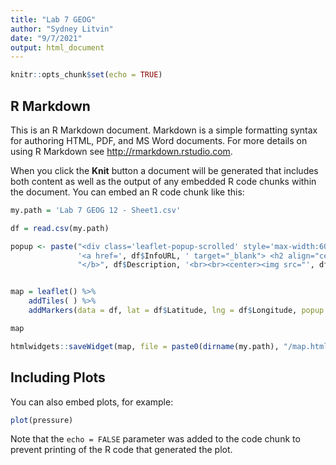 ```yaml
---
title: "Lab 7 GEOG"
author: "Sydney Litvin"
date: "9/7/2021"
output: html_document
---
```


```r
knitr::opts_chunk$set(echo = TRUE)
```

## R Markdown

This is an R Markdown document. Markdown is a simple formatting syntax for authoring HTML, PDF, and MS Word documents. For more details on using R Markdown see <http://rmarkdown.rstudio.com>.

When you click the **Knit** button a document will be generated that includes both content as well as the output of any embedded R code chunks within the document. You can embed an R code chunk like this:

```r
my.path = 'Lab 7 GEOG 12 - Sheet1.csv'

df = read.csv(my.path)

popup <- paste("<div class='leaflet-popup-scrolled' style='max-width:600px;max-height:300px'><b>",
               '<a href=', df$InfoURL, ' target="_blank"> <h2 align="center"><strong>', df$Name, "</strong></h2></a><br>",
               "</b>", df$Description, '<br><br><center><img src="', df$ImageURL, '" height="150px" width="200px" border="8"></center><br> </div>')


map = leaflet() %>%
    addTiles( ) %>%
    addMarkers(data = df, lat = df$Latitude, lng = df$Longitude, popup = popup )

map

htmlwidgets::saveWidget(map, file = paste0(dirname(my.path), "/map.html"))


```

## Including Plots

You can also embed plots, for example:

```r
plot(pressure)
```

Note that the `echo = FALSE` parameter was added to the code chunk to prevent printing of the R code that generated the plot.
